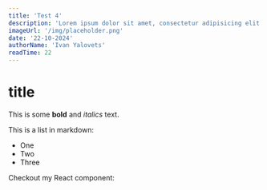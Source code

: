 ```yaml
---
title: 'Test 4'
description: 'Lorem ipsum dolor sit amet, consectetur adipisicing elit. Repellendus ratione dolores ipsa unde molestias et possimus repellat quod porro soluta cumque doloribus illo exercitationem suscipit dignissimos, cum ea fuga. Delectus?'
imageUrl: '/img/placeholder.png'
date: '22-10-2024'
authorName: 'Ivan Yalovets'
readTime: 22
---
```


# title

This is some **bold** and _italics_ text.

This is a list in markdown:

-   One
-   Two
-   Three

Checkout my React component:
